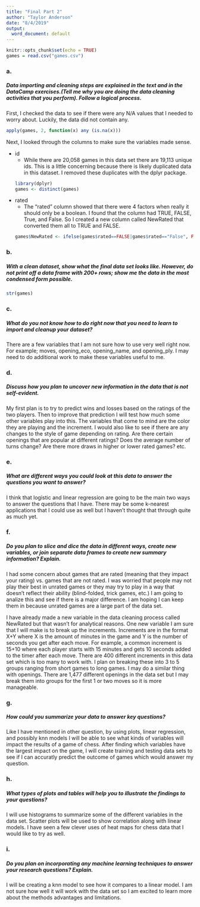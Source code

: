 ```yaml
---
title: "Final Part 2"
author: "Taylor Anderson"
date: "8/4/2019"
output:
  word_document: default
---
```


```r
knitr::opts_chunk$set(echo = TRUE)
games = read.csv("games.csv")
```


### a.
##### Data importing and cleaning steps are explained in the text and in the DataCamp exercises.(Tell me why you are doing the data cleaning activities that you perform). Follow a logical process.

First, I checked the data to see if there were any N/A values that I needed to worry about. Luckily, the data did not contain any.
```r
apply(games, 2, function(x) any (is.na(x)))
```

Next, I looked through the columns to make sure the variables made sense. 

* id
  + While there are 20,058 games in this data set there are 19,113 unique ids. This is a little concerning because there is likely duplicated data in this dataset. I removed these duplicates with the dplyr package.
```r
library(dplyr)
games <- distinct(games)
```

* rated
  + The "rated" column showed that there were 4 factors when really it should only be a boolean. I found that the column had TRUE, FALSE, True, and False. So I created a new column called NewRated that converted them all to TRUE and FALSE.
```r
games$NewRated <- ifelse(games$rated==FALSE|games$rated=="False", FALSE, TRUE)
```

### b.
##### With a clean dataset, show what the final data set looks like. However, do not print off a data frame with 200+ rows; show me the data in the most condensed form possible.

```r
str(games)
```

### c.
##### What do you not know how to do right now that you need to learn to import and cleanup your dataset?

There are a few variables that I am not sure how to use very well right now. For example; moves, opening_eco, opening_name, and opening_ply. I may need to do additional work to make these variables useful to me.

### d.
##### Discuss how you plan to uncover new information in the data that is not self-evident.

My first plan is to try to predict wins and losses based on the ratings of the two players. Then to improve that prediction I will test how much some other variables play into this. The variables that come to mind are the color they are playing and the increment. I would also like to see if there are any changes to the style of game depending on rating. Are there certain openings that are popular at different ratings? Does the average number of turns change? Are there more draws in higher or lower rated games? etc.

### e.
##### What are different ways you could look at this data to answer the questions you want to answer?

I think that logistic and linear regression are going to be the main two ways to answer the questions that I have. There may be some k-nearest applications that I could use as well but I haven't thought that through quite as much yet.

### f.
##### Do you plan to slice and dice the data in different ways, create new variables, or join separate data frames to create new summary information? Explain.

  I had some concern about games that are rated (meaning that they impact your rating) vs. games that are not rated. I was worried that people may not play their best in unrated games or they may try to play in a way that doesn't reflect their ability (blind-folded, trick games, etc.) I am going to analize this and see if there is a major difference. I am hoping I can keep them in because unrated games are a large part of the data set.
  
  I have already made a new variable in the data cleaning process called NewRated but that wasn't for analytical reasons. One new variable I am sure that I will make is to break up the increments. Increments are in the format X+Y where X is the amount of minutes in the game and Y is the number of seconds you get after each move. For example, a common increment is 15+10 where each player starts with 15 minutes and gets 10 seconds added to the timer after each move. There are 400 different increments in this data set which is too many to work with. I plan on breaking these into 3 to 5 groups ranging from short games to long games. I may do a similar thing with openings. There are 1,477 different openings in the data set but I may break them into groups for the first 1 or two moves so it is more manageable. 

### g.
##### How could you summarize your data to answer key questions?

Like I have mentioned in other question, by using plots, linear regression, and possibly knn models I will be able to see what kinds of variables will impact the results of a game of chess. After finding which variables have the largest impact on the game, I will create training and testing data sets to see if I can accuratly predict the outcome of games which would answer my question.

### h.
##### What types of plots and tables will help you to illustrate the findings to your questions?

I will use histograms to summarize some of the different variables in the data set. Scatter plots will be used to show correlation along with linear models. I have seen a few clever uses of heat maps for chess data that I would like to try as well.
   
### i.
##### Do you plan on incorporating any machine learning techniques to answer your research questions? Explain.

I will be creating a knn model to see how it compares to a linear model. I am not sure how well it will work with the data set so I am excited to learn more about the methods advantages and limitations.
